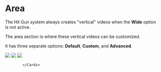 
# Area

The Hit Gun system always creates "vertical" videos when the **Wide** option is not active.

The area section is where these vertical videos can be customized.

It has three separate options: **Default**, **Custom**, and **Advanced**.



  <Cards >
              <Card title="Varsayılan" image href="hitgun/fabrika/alan/varsayilan">
                        <Image src={varsayilan} />
              </Card>
              <Card title="Özel" image href="/hitgun/fabrika/alan/ozel">
                        <Image src={ozel} />
              </Card>
              <Card title="Gelişmiş" image href="/hitgun/fabrika/alan/advanced">
                        <Image src={gelismis} />
              </Card>

            </Cards>